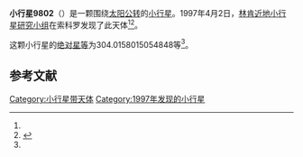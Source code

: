 {{Infobox planet
| bgcolour = #FFFFC0
| name = 9802
| symbol = 
| image = 
| caption = 
| discovery = yes
| discovery_ref = 
| discoverer = [[林肯近地小行星研究小组|林肯近地小行星研究小组]]
| discovery_site = [[索科罗|索科罗]] 
| discovered = 1997年4月2日
| designations = yes
| mp_name = 
| named_after = 
| alt_names = 1997 GQ6/ 1990 TO13
| mp_category = [[主带小行星|主带小行星]]
| orbit_ref = <ref name="a">[http://ssd.jpl.nasa.gov/sbdb.cgi?sstr=9802 9802] {{Wayback|url=http://ssd.jpl.nasa.gov/sbdb.cgi?sstr=9802 |date=20210717072129 }}，小行星數據庫瀏覽器（JPL Small-Body Database Browser）－[[美国国家航空航天局|美国国家航空航天局]]喷气推进实验室</ref>
| epoch = 2456400.5 (2013年4月18日更新)
| aphelion = {{convert|2.978907796262563|AU|km|3|abbr=on|lk=out}}
| perihelion = {{convert|2.077739872939261|AU|km|3|abbr=on}}
| semimajor = {{convert|2.528323834600912|AU|km|3|abbr=on}}
| eccentricity = 0.178214497
| period = 1468.410479 [[日|日]]<br />4.02[[儒略年|儒略年]]
| avg_speed = 
| inclination = 4.41439958445715
| asc_node = 24.52372791219463
| mean_anomaly = 
| arg_peri = 304.0158015054848
| satellites = 
| physical_characteristics = yes
| dimensions = 
| mass = 
| density = 
| surface_grav = 
| escape_velocity = 
| sidereal_day = 
| axial_tilt = 
| pole_ecliptic_lat = 
| pole_ecliptic_lon = 
| albedo = 
| temperatures= 
| temp_name1 = 
| mean_temp_1 = 
| max_temp_1 = 
| temp_name2 = 
| max_temp_2 = 
| spectral_type = 
| abs_magnitude = 304.0158015054848
}}

'''小行星9802'''（{{lang-en|9802}}）是一颗围绕[[太阳|太阳]][[公转|公转]]的[[小行星|小行星]]。1997年4月2日，[[林肯近地小行星研究小组|林肯近地小行星研究小组]]在索科罗发现了此天体<ref name="a" /><ref>{{cite news|title=小行星列表|url=http://cfa-www.harvard.edu/iau/lists/NumberedMPs.txt|accessdate=2013-07-08|newspaper=哈佛大学|archive-date=2008-05-17|archive-url=https://web.archive.org/web/20080517010638/http://cfa-www.harvard.edu/iau/lists/NumberedMPs.txt|dead-url=no}}</ref>。

这颗小行星的[[绝对星等|绝对星等]]为304.0158015054848等<ref name="a" />。

==参考文献==
{{reflist}}
{{Minor Planet Number|[[小行星9801|小行星9801]]|[[小行星9803|小行星9803]]}}

{{小天体}}

[[Category:小行星带天体|Category:小行星带天体]]
[[Category:1997年发现的小行星|Category:1997年发现的小行星]]

{{asteroid-stub}}
